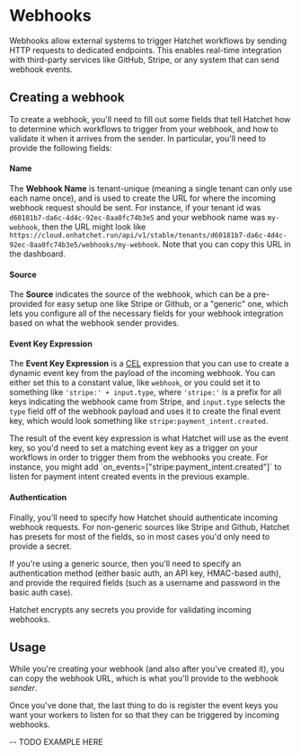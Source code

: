 
# Webhooks

Webhooks allow external systems to trigger Hatchet workflows by sending HTTP requests to dedicated endpoints. This enables real-time integration with third-party services like GitHub, Stripe, or any system that can send webhook events.

## Creating a webhook

To create a webhook, you'll need to fill out some fields that tell Hatchet how to determine which workflows to trigger from your webhook, and how to validate it when it arrives from the sender. In particular, you'll need to provide the following fields:


#### Name

The **Webhook Name** is tenant-unique (meaning a single tenant can only use each name once), and is used to create the URL for where the incoming webhook request should be sent. For instance, if your tenant id was `d60181b7-da6c-4d4c-92ec-8aa0fc74b3e5` and your webhook name was `my-webhook`, then the URL might look like `https://cloud.onhatchet.run/api/v1/stable/tenants/d60181b7-da6c-4d4c-92ec-8aa0fc74b3e5/webhooks/my-webhook`. Note that you can copy this URL in the dashboard.
#### Source

The **Source** indicates the source of the webhook, which can be a pre-provided for easy setup one like Stripe or Github, or a "generic" one, which lets you configure all of the necessary fields for your webhook integration based on what the webhook sender provides.

#### Event Key Expression

The **Event Key Expression** is a [CEL](https://cel.dev/) expression that you can use to create a dynamic event key from the payload of the incoming webhook. You can either set this to a constant value, like `webhook`, or you could set it to something like `'stripe:' + input.type`, where `'stripe:'` is a prefix for all keys indicating the webhook came from Stripe, and `input.type` selects the `type` field off of the webhook payload and uses it to create the final event key, which would look something like `stripe:payment_intent.created`.

<Callout type="info">
The result of the event key expression is what Hatchet will use as the event key, so you'd need to set a matching event key as a trigger on your workflows in order to trigger them from the webhooks you create. For instance, you might add `on_events=["stripe:payment_intent.created"]` to listen for payment intent created events in the previous example.
</Callout>

#### Authentication

Finally, you'll need to specify how Hatchet should authenticate incoming webhook requests. For non-generic sources like Stripe and Github, Hatchet has presets for most of the fields, so in most cases you'd only need to provide a secret.

If you're using a generic source, then you'll need to specify an authentication method (either basic auth, an API key, HMAC-based auth), and provide the required fields (such as a username and password in the basic auth case).

<Callout type="warning">
Hatchet encrypts any secrets you provide for validating incoming webhooks.
</Callout>

## Usage

While you're creating your webhook (and also after you've created it), you can copy the webhook URL, which is what you'll provide to the webhook _sender_.

Once you've done that, the last thing to do is register the event keys you want your workers to listen for so that they can be triggered by incoming webhooks.

-- TODO EXAMPLE HERE

